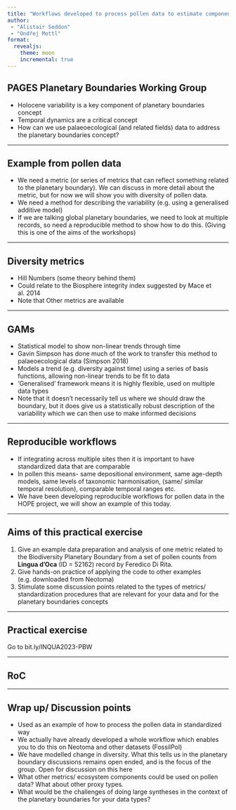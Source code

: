 ```yaml
---
title: "Workflows developed to process pollen data to estimate components of ecosystem change"
author: 
 - "Alistair Seddon"
 - "Ondřej Mottl" 
format: 
  revealjs:
    theme: moon
    incremental: true 
---
```


## PAGES Planetary Boundaries Working Group
-	Holocene variability is a key component of planetary boundaries concept
-	Temporal dynamics are a critical concept
-	How can we use palaeoecological (and related fields) data to address the planetary boundaries concept?

---

## Example from pollen data
-	We need a metric (or series of metrics that can reflect something related to the planetary boundary). We can discuss in more detail about the metric, but for now we will show you with diversity of pollen data.
-	We need a method for describing the variability (e.g. using a generalised additive model)
-	If we are talking global planetary boundaries, we need to look at multiple records, so need a reproducible method to show how to do this. (Giving this is one of the aims of the workshops)

---

## Diversity metrics 
-	Hill Numbers (some theory behind them)
-	Could relate to the Biosphere integrity index suggested by Mace et al. 2014
-	Note that Other metrics are available

---

## GAMs
-	Statistical model to show non-linear trends through time
-	Gavin Simpson has done much of the work to transfer this method to palaeoecological data (Simpson 2018)
-	Models a trend (e.g. diversity against time) using a series of basis functions, allowing non-linear trends to be fit to data
-	‘Generalised’ framework means it is highly flexible, used on multiple data types
-	Note that it doesn’t necessarily tell us where we should draw the boundary, but it does give us a statistically robust description of the variability which we can then use to make informed decisions

---

## Reproducible workflows
-	If integrating across multiple sites then it is important to have standardized data that are comparable
-	In pollen this means- same depositional environment, same age-depth models, same levels of taxonomic harmonisation, (same/ similar temporal resolution), comparable temporal ranges etc.
-	We have been developing reproducible workflows for pollen data in the HOPE project, we will show an example of this today.

---

## Aims of this practical exercise
1.	Give an example data preparation and analysis of one metric related to the Biodiversity Planetary Boundary from a set of pollen counts from **Lingua d'Oca** (ID = 52162) record by Feredico Di Rita.
2.	Give hands-on practice of applying the code to other examples (e.g. downloaded from Neotoma)
3.	Stimulate some discussion points related to the types of metrics/ standardization procedures that are relevant for your data and for the planetary boundaries concepts

---

## Practical exercise

Go to bit.ly/INQUA2023-PBW

---

## RoC

---

## Wrap up/ Discussion points

-	Used as an example of how to process the pollen data in standardized way
-	We actually have already developed a whole workflow which enables you to do this on Neotoma and other datasets (FossilPol)
-	We have modelled change in diversity. What this tells us in the planetary boundary discussions remains open ended, and is the focus of the group. Open for discussion on this here
-	What other metrics/ ecosystem components could be used on pollen data? What about other proxy types.
-	What would be the challenges of doing large syntheses in the context of the planetary boundaries for your data types?